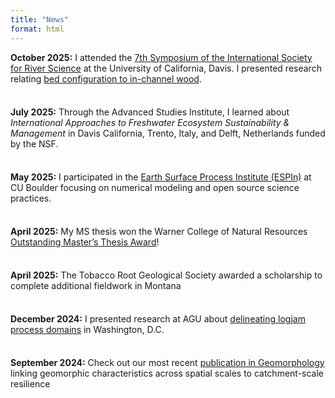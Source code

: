 ```yaml
---
title: "News"
format: html
---
```


::: {.blob-bg}
**October 2025:** I attended the [7th Symposium of the International Society for River Science](https://riversociety.net/) at the University of California, Davis. I presented research relating [bed configuration to in-channel wood](https://shaylatriant.github.io/shaylalovesrivers/projects/2025_5_WoodPools/index.html).
:::

<div style="height: 0.5rem;"></div>

::: {.blob-bg}
**July 2025:** Through the Advanced Studies Institute, I learned about *International Approaches to Freshwater Ecosystem Sustainability & Management* in Davis California, Trento, Italy, and Delft, Netherlands funded by the NSF.
:::

<div style="height: 0.5rem;"></div>

::: {.blob-bg}
**May 2025:** I participated in the [Earth Surface Process Institute (ESPIn)](https://csdms.colorado.edu/wiki/ESPIn) at CU Boulder focusing on numerical modeling and open source science practices.
:::

<div style="height: 0.5rem;"></div>

::: {.blob-bg}
**April 2025:** My MS thesis won the Warner College of Natural Resources [Outstanding Master's Thesis Award](https://warnercnr.source.colostate.edu/warner-college-2025-all-college-award-winners/)!
:::

<div style="height: 0.5rem;"></div>

::: {.blob-bg}
**April 2025:** The Tobacco Root Geological Society awarded a scholarship to complete additional fieldwork in Montana
:::

<div style="height: 0.5rem;"></div>

::: {.blob-bg}
**December 2024:** I presented research at AGU about [delineating logjam process domains](https://shaylatriant.github.io/shaylalovesrivers/projects/2024_12_LogjamProcessDomains/index.html) in Washington, D.C.
:::

<div style="height: 0.5rem;"></div>

::: {.blob-bg}
**September 2024:** Check out our most recent [publication in Geomorphology](https://doi.org/10.1016/j.geomorph.2024.109446) linking geomorphic characteristics across spatial scales to catchment-scale resilience
:::
